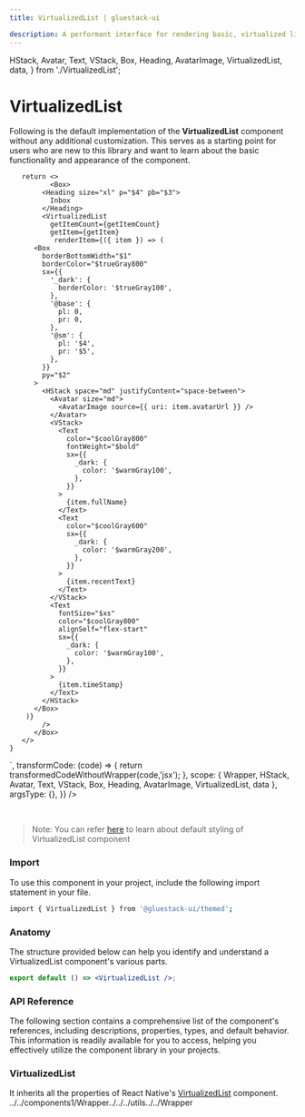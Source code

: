 ```yaml
---
title: VirtualizedList | gluestack-ui

description: A performant interface for rendering basic, virtualized lists, supporting the most handy features. It is embedded react-native `VirtualizedList` with all utility props of `gluestack-ui/themed`.
---
```



<Meta title="ui/components/React Native Components/VirtualizedList" />

  HStack,
  Avatar,
  Text,
  VStack,
  Box,
  Heading,
  AvatarImage,
  VirtualizedList,
  data,
} from './VirtualizedList';

# VirtualizedList

Following is the default implementation of the **VirtualizedList** component without any additional customization. This serves as a starting point for users who are new to this library and want to learn about the basic functionality and appearance of the component.

<AppProvider>
  <CodePreview
    showComponentRenderer={true}
    showArgsController={false}
    metaData={{
      code: `
       function App(){
        function getItemCount(_data) {return 5} 
        function getItem(_data, index){
          return data[index];
        }
        const data = [
          {
            id: 'bd7acbea-c1b1-46c2-aed5-3ad53abb28ba',
            fullName: 'Aafreen Khan',
            timeStamp: '12:47 PM',
            recentText: 'Good Day!',
            avatarUrl:
              'https://images.pexels.com/photos/220453/pexels-photo-220453.jpeg?auto=compress&cs=tinysrgb&dpr=1&w=500',
          },
          {
            id: '3ac68afc-c605-48d3-a4f8-fbd91aa97f63',
            fullName: 'Sujitha Mathur',
            timeStamp: '11:11 PM',
            recentText: 'Cheer up, there!',
            avatarUrl:
              'https://encrypted-tbn0.gstatic.com/images?q=tbn:ANd9GcTyEaZqT3fHeNrPGcnjLLX1v_W4mvBlgpwxnA&usqp=CAU',
          },
          {
            id: '58694a0f-3da1-471f-bd96-145571e29d72',
            fullName: 'Anci Barroco',
            timeStamp: '6:22 PM',
            recentText: 'Good Day!',
            avatarUrl: 'https://miro.medium.com/max/1400/0*0fClPmIScV5pTLoE.jpg',
          },
          {
            id: '68694a0f-3da1-431f-bd56-142371e29d72',
            fullName: 'Aniket Kumar',
            timeStamp: '8:56 PM',
            recentText: 'All the best',
            avatarUrl:
              'https://encrypted-tbn0.gstatic.com/images?q=tbn:ANd9GcSr01zI37DYuR8bMV5exWQBSw28C1v_71CAh8d7GP1mplcmTgQA6Q66Oo--QedAN1B4E1k&usqp=CAU',
          },
          {
            id: '28694a0f-3da1-471f-bd96-142456e29d72',
            fullName: 'Kiara',
            timeStamp: '12:47 PM',
            recentText: 'I will call today.',
            avatarUrl:
              'https://encrypted-tbn0.gstatic.com/images?q=tbn:ANd9GcRBwgu1A5zgPSvfE83nurkuzNEoXs9DMNr8Ww&usqp=CAU',
          }
        ];
       
       return <>
              <Box>
            <Heading size="xl" p="$4" pb="$3">
              Inbox
            </Heading>
            <VirtualizedList
              getItemCount={getItemCount}
              getItem={getItem}
               renderItem={({ item }) => (
          <Box
            borderBottomWidth="$1"
            borderColor="$trueGray800"
            sx={{
              '_dark': {
                borderColor: '$trueGray100',
              },
              '@base': {
                pl: 0,
                pr: 0,
              },
              '@sm': {
                pl: '$4',
                pr: '$5',
              },
            }}
            py="$2"
          >
            <HStack space="md" justifyContent="space-between">
              <Avatar size="md">
                <AvatarImage source={{ uri: item.avatarUrl }} />
              </Avatar>
              <VStack>
                <Text
                  color="$coolGray800"
                  fontWeight="$bold"
                  sx={{
                    _dark: {
                      color: '$warmGray100',
                    },
                  }}
                >
                  {item.fullName}
                </Text>
                <Text
                  color="$coolGray600"
                  sx={{
                    _dark: {
                      color: '$warmGray200',
                    },
                  }}
                >
                  {item.recentText}
                </Text>
              </VStack>
              <Text
                fontSize="$xs"
                color="$coolGray800"
                alignSelf="flex-start"
                sx={{
                  _dark: {
                    color: '$warmGray100',
                  },
                }}
              >
                {item.timeStamp}
              </Text>
            </HStack>
          </Box>
        )}
            />
          </Box>
       </>
    }
`,
transformCode: (code) => {
return transformedCodeWithoutWrapper(code,'jsx');
},
scope: {
Wrapper,
HStack,
Avatar,
Text,
VStack,
Box,
Heading,
AvatarImage,
VirtualizedList,
data
},
argsType: {},
}}
/>

</AppProvider>

<br />

> Note: You can refer [here](https://github.com/gluestack/gluestack-ui/tree/main/packages/themed/src/components/VirtualizedList/styled-components) to learn about default styling of VirtualizedList component

### Import

To use this component in your project, include the following import statement in your file.

```bash
import { VirtualizedList } from '@gluestack-ui/themed';
```

### Anatomy

The structure provided below can help you identify and understand a VirtualizedList component's various parts.

```jsx
export default () => <VirtualizedList />;
```

### API Reference

The following section contains a comprehensive list of the component's references, including descriptions, properties, types, and default behavior. This information is readily available for you to access, helping you effectively utilize the component library in your projects.

### VirtualizedList

It inherits all the properties of React Native's [VirtualizedList](https://reactnative.dev/docs/VirtualizedList) component.
../../components1/Wrapper../../../utils../../Wrapper
